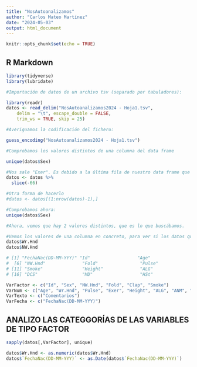 ```yaml
---
title: "NosAutoanalizamos"
author: "Carlos Mateo Martínez"
date: "2024-05-03"
output: html_document
---
```


```r
knitr::opts_chunk$set(echo = TRUE)
```

## R Markdown
```r
library(tidyverse)
library(lubridate)
```



```r
#Importación de datos de un archivo tsv (separado por tabuladores):

library(readr)
datos <- read_delim("NosAutoanalizamos2024 - Hoja1.tsv", 
    delim = "\t", escape_double = FALSE, 
    trim_ws = TRUE, skip = 25)
```
```r
#Averiguamos la codificación del fichero:

guess_encoding("NosAutoanalizamos2024 - Hoja1.tsv")
```

```r
#Comprobamos los valores distintos de una columna del data frame

unique(datos$Sex)

#Nos sale "Exer". Es debido a la última fila de nuestro data frame que es diferente. La eliminamos:
datos <- datos %>%
  slice(-66)

#Otra forma de hacerlo
#datos <- datos[(1:nrow(datos)-1),]

#Comprobamos ahora:
unique(datos$Sex)

#Ahora, vemos que hay 2 valores distintos, que es lo que buscábamos.
```

```r
#Vemos los valores de una columna en concreto, para ver si los datos que tenemos son válidos para nosotros:
datos$Wr.Hnd
datos$NW.Hnd

# [1] "FechaNac(DD-MM-YYY)" "Id"                  "Age"                 "Sex"                 "Wr.Hnd"             
#  [6] "NW.Hnd"              "Fold"                "Pulse"               "Clap"                "Exer"               
# [11] "Smoke"               "Height"              "ALG"                 "ANM"                 "FP"                 
# [16] "DCS"                 "MD"                  "HSt"                 "Hwork"               "Comentarios"

VarFactor <- c("Id", "Sex", "NW.Hnd", "Fold", "Clap", "Smoke")
VarNum <- c("Age", "Wr.Hnd", "Pulse", "Exer", "Height", "ALG", "ANM", "FP", "DCS", "MD", "Hwork", "HSt")
VarTexto <- c("Comentarios")
VarFecha <- c("FechaNac(DD-MM-YYY)")
```
## ANALIZO LAS CATEGGORÍAS DE LAS VARIABLES DE TIPO FACTOR

```r
sapply(datos[,VarFactor], unique)
```

```r
datos$Wr.Hnd <- as.numeric(datos$Wr.Hnd)
datos$`FechaNac(DD-MM-YYY)` <- as.Date(datos$`FechaNac(DD-MM-YYY)`)

```

